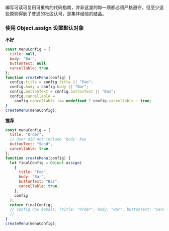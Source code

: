 
<Meta title="代码编写指南/设置默认对象" />

编写可读可复用可重构的代码指南，并非这里的每一项都必须严格遵守，但至少这些原则得到了普通的社区认可，是集体经验的结晶。

### 使用 Object.assign 设置默认对象

**不好**

```javascript
const menuConfig = {
  title: null,
  body: "Bar",
  buttonText: null,
  cancellable: true,
};
function createMenu(config) {
  config.title = config.title || "Foo";
  config.body = config.body || "Bar";
  config.buttonText = config.buttonText || "Baz";
  config.cancellable =
    config.cancellable !== undefined ? config.cancellable : true;
}
createMenu(menuConfig);
```

**推荐**

```javascript
const menuConfig = {
  title: "Order",
  // User did not include 'body' key
  buttonText: "Send",
  cancellable: true,
};
function createMenu(config) {
  let finalConfig = Object.assign(
    {
      title: "Foo",
      body: "Bar",
      buttonText: "Baz",
      cancellable: true,
    },
    config
  );
  return finalConfig;
  // config now equals: {title: "Order", body: "Bar", buttonText: "Send", cancellable: true}
  // ...
}
createMenu(menuConfig);
```

